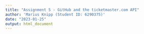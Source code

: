 ```yaml
---
title: "Assignment 5 - GitHub and the ticketmaster.com API"
author: 'Marius Knipp (Student ID: 6290375)'
date: "2023-01-25"
output: html_document
---
```


